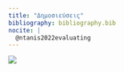 ```yaml
---
title: "Δημοσιεύσεις"
bibliography: bibliography.bib
nocite: |
  @ntanis2022evaluating
---
```


![](assets/images/tug_paper_title.png)

::: {#refs}
:::